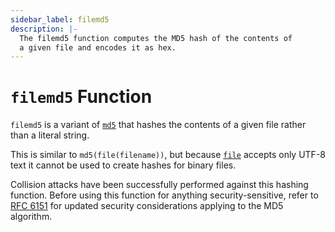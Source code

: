 ```yaml
---
sidebar_label: filemd5
description: |-
  The filemd5 function computes the MD5 hash of the contents of
  a given file and encodes it as hex.
---
```


# `filemd5` Function

`filemd5` is a variant of [`md5`](../../language/functions/md5.mdx)
that hashes the contents of a given file rather than a literal string.

This is similar to `md5(file(filename))`, but
because [`file`](../../language/functions/file.mdx) accepts only UTF-8 text it cannot be used to
create hashes for binary files.

Collision attacks have been successfully performed against this hashing
function. Before using this function for anything security-sensitive, refer to
[RFC 6151](https://tools.ietf.org/html/rfc6151) for updated security
considerations applying to the MD5 algorithm.
